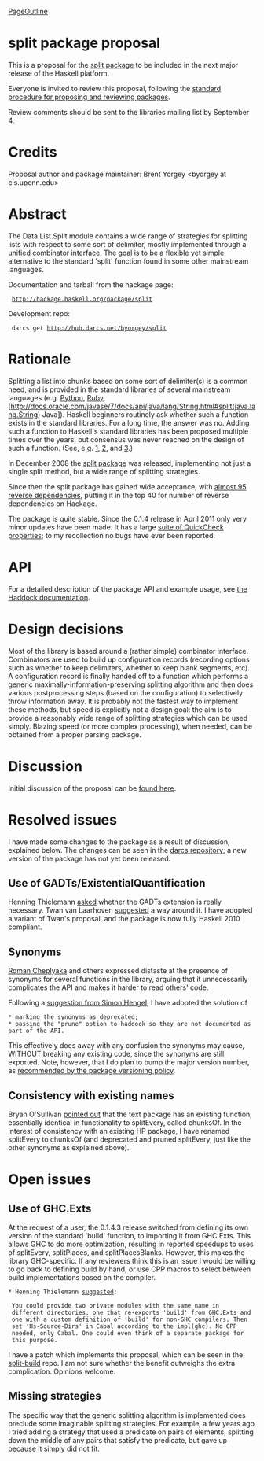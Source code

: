[[PageOutline]]

= split package proposal =

This is a proposal for the [http://hackage.haskell.org/package/split split package] to be included in the next major release of the Haskell platform.

Everyone is invited to review this proposal, following the [http://trac.haskell.org/haskell-platform/wiki/AddingPackages standard procedure for proposing and reviewing packages].

Review comments should be sent to the libraries mailing list by September 4.

= Credits =

Proposal author and package maintainer: Brent Yorgey <byorgey at cis.upenn.edu>

= Abstract =

The Data.List.Split module contains a wide range of strategies for splitting lists with respect to some sort of delimiter, mostly implemented through a unified combinator interface. The goal is to be a flexible yet simple alternative to the standard 'split' function found in some other mainstream languages.

Documentation and tarball from the hackage page:

  http://hackage.haskell.org/package/split

Development repo:

  darcs get http://hub.darcs.net/byorgey/split

= Rationale =

Splitting a list into chunks based on some sort of delimiter(s) is a
common need, and is provided in the standard libraries of several
mainstream languages (e.g. [http://docs.python.org/py3k/library/stdtypes.html?highlight=split#str.split Python], [http://www.ruby-doc.org/core-1.9.3/String.html#method-i-split Ruby], [http://docs.oracle.com/javase/7/docs/api/java/lang/String.html#split(java.lang.String) Java]).  Haskell beginners routinely ask whether such a function exists in the standard libraries.  For a long time, the answer was no.  Adding such a function to Haskell's standard libraries has been proposed multiple times over the years, but consensus was never reached on the design of such a function. (See, e.g. [http://www.haskell.org/pipermail/libraries/2006-July/005504.html], [http://www.haskell.org/pipermail/libraries/2006-October/006072.html], and [http://www.haskell.org/pipermail/libraries/2008-January/008922.html].)

In December 2008 the [http://hackage.haskell.org/package/split split package] was released, implementing not just a single split method, but a wide range of splitting strategies.

Since then the split package has gained wide acceptance, with [http://packdeps.haskellers.com/reverse/split almost 95 reverse dependencies], putting it in the top 40 for number of reverse dependencies on Hackage.

The package is quite stable. Since the 0.1.4 release in April 2011 only very minor updates have been made.  It has a large [http://code.haskell.org/~byorgey/code/split/Properties.hs suite of QuickCheck properties]; to my recollection no bugs have ever been reported.

= API =

For a detailed description of the package API and example usage, see [http://hackage.haskell.org/packages/archive/split/0.2.0.0/doc/html/Data-List-Split.html the Haddock documentation].

= Design decisions =

Most of the library is based around a (rather simple) combinator
interface.  Combinators are used to build up configuration records
(recording options such as whether to keep delimiters, whether to keep
blank segments, etc).  A configuration record is finally handed off to
a function which performs a generic maximally-information-preserving
splitting algorithm and then does various postprocessing steps (based
on the configuration) to selectively throw information away.  It is
probably not the fastest way to implement these methods, but speed is
explicitly not a design goal: the aim is to provide a reasonably wide
range of splitting strategies which can be used simply.  Blazing speed
(or more complex processing), when needed, can be obtained from a
proper parsing package.

= Discussion =

Initial discussion of the proposal can be [http://thread.gmane.org/gmane.comp.lang.haskell.libraries/17649/ found here].

= Resolved issues =

I have made some changes to the package as a result of discussion,
explained below.  The changes can be seen in the
[http://code.haskell.org/~byorgey/code/split darcs repository]; a new
version of the package has not yet been released.

== Use of GADTs/ExistentialQuantification ==

Henning Thielemann [http://article.gmane.org/gmane.comp.lang.haskell.libraries/17650 asked] whether the GADTs extension is really necessary.  Twan van Laarhoven [http://article.gmane.org/gmane.comp.lang.haskell.libraries/17659 suggested] a way around it.  I have adopted a variant of Twan's proposal, and the package is now fully Haskell 2010 compliant.

== Synonyms ==

[http://article.gmane.org/gmane.comp.lang.haskell.libraries/17653 Roman Cheplyaka] and others expressed distaste at the presence of synonyms for several functions in the library, arguing that it unnecessarily complicates the API and makes it harder to read others' code.

Following a [http://article.gmane.org/gmane.comp.lang.haskell.libraries/17669 suggestion from Simon Hengel], I have adopted the solution of

 * marking the synonyms as deprecated;
 * passing the "prune" option to haddock so they are not documented as part of the API.

This effectively does away with any confusion the synonyms may cause,
WITHOUT breaking any existing code, since the synonyms are still
exported.  Note, however, that I do plan to bump the major version number, as [http://www.haskell.org/haskellwiki/Package_versioning_policy#Deprecation recommended by the package versioning policy].

== Consistency with existing names ==

Bryan O'Sullivan [http://article.gmane.org/gmane.comp.lang.haskell.libraries/17675 pointed out] that the text package has an existing function, essentially identical in functionality to splitEvery, called chunksOf.  In the interest of consistency with an existing HP package, I have renamed splitEvery to chunksOf (and deprecated and pruned splitEvery, just like the other synonyms as explained above).

= Open issues =

== Use of GHC.Exts ==

At the request of a user, the 0.1.4.3 release switched from defining its own version of the standard 'build' function, to importing it from GHC.Exts.  This allows GHC to do more optimization, resulting in reported speedups to uses of splitEvery, splitPlaces, and splitPlacesBlanks.  However, this makes the library GHC-specific.  If any reviewers think this is an issue I would be willing to go back to defining build by hand, or use CPP macros to select between build implementations based on the compiler.

 * Henning Thielemann [http://article.gmane.org/gmane.comp.lang.haskell.libraries/17650 suggested]:

  You could provide two private modules with the same name in
  different directories, one that re-exports 'build' from GHC.Exts and
  one with a custom definition of 'build' for non-GHC compilers. Then
  set 'Hs-Source-Dirs' in Cabal according to the impl(ghc). No CPP
  needed, only Cabal. One could even think of a separate package for
  this purpose.

I have a patch which implements this proposal, which can be seen in the [http://code.haskell.org/~byorgey/code/split-build split-build] repo.  I am not sure whether the benefit outweighs the extra complication. Opinions welcome.

== Missing strategies ==

The specific way that the generic splitting algorithm is implemented
does preclude some imaginable splitting strategies.  For example, a
few years ago I tried adding a strategy that used a predicate on pairs
of elements, splitting down the middle of any pairs that satisfy the
predicate, but gave up because it simply did not fit.
